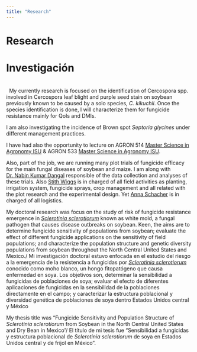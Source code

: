```yaml
---
title: "Research"
---
```

  
# Research
# Investigación
&nbsp;    
&nbsp;
My currently research is focused on the identification of Cercospora spp. involved in Cercospora leaf blight and purple seed stain on soybean previously known to be caused by a solo species, _C. kikuchii_. Once the species identification is done, I will characterize them for fungicide resistance mainly for QoIs and DMIs. 

I am also investigating the incidence of Brown spot _Septoria glycines_ under different management practices.

I have had also the opportunity to lecture on AGRON 514 [Master Science in Agronomy ISU](https://www.agonline.iastate.edu/courses/course/2022-spring/agron-514-1) & AGRON 533 [Master Science in Agronomy ISU](https://www.agonline.iastate.edu/courses/course/2021-summer/agron-533-1).

Also, part of the job, we are running many plot trials of fungicide efficacy for the main fungal diseases of soybean and maize. I am along with [Dr. Nabin Kumar Dangal](https://www.researchgate.net/profile/Nabin-Dangal-2) responsible of the data collection and analyses of these trials. Also [Stith Wiggs](https://www.plantpath.iastate.edu/people/stith-wiggs) is in charged of all field activities as planting, irrigation system, fungicide sprays, crop management and all related with the plot research and the experimental design. Yet [Anna Schacher](https://www.linkedin.com/in/anna-schacher-b9a4941b7?trk=public_profile_browsemap_profile-result-card_result-card_full-click&original_referer=https%3A%2F%2Fwww.google.com%2F) is in charged of all logistics. 

My doctoral research was focus on the study of risk of fungicide resistance emergence in [_Sclerotinia sclerotiorum_](https://onlinelibrary.wiley.com/doi/full/10.1111/j.1364-3703.2005.00316.x)
known as white mold, a fungal pathogen that causes disease outbreaks on soybean. Keen, the aims are  to determine fungicide sensitivity of populations from soybean; evaluate the effect of different fungicide applications on the sensitivity of field populations; and characterize the population structure and genetic diversity populations from soybean throughout the North Central United States and Mexico./ Mi  investigación doctoral estuvo enfocada en el estudio del riesgo a la emergencia de la resistencia a fungicidas por [_Sclerotinia sclerotiorum_](https://onlinelibrary.wiley.com/doi/full/10.1111/j.1364-3703.2005.00316.x)  conocido como moho blanco, un hongo fitopatógeno que causa enfermedad en soya. Los objetivos son, determinar la sensibilidad a fungicidas de poblaciones de soya; evaluar el efecto de diferentes aplicaciones de fungicidas en la sensibilidad de la poblaciones directamente en el campo; y caracterizar la estructura poblacional y diversidad genética de poblaciones de soya dentro Estados Unidos central y México  

My thesis title was "Fungicide Sensitivity and Population Structure of _Sclerotinia sclerotiorum_ from Soybean in
the North Central United States and Dry Bean
in Mexico"/ El título de mi tesis fue  "Sensibilidad a fungicidas y estructura poblacional de _Sclerotinia sclerotiorum_ de soya en Estados Unidos central y de fríjol en México".